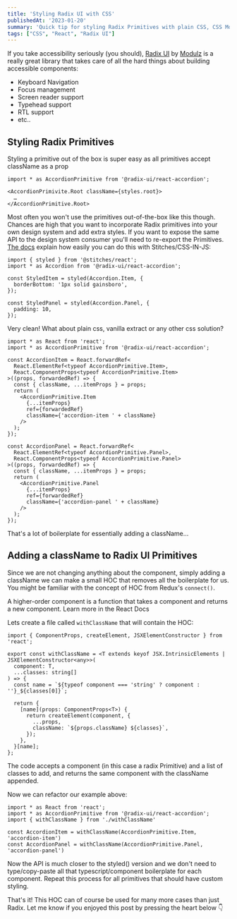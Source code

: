 ```yaml
---
title: 'Styling Radix UI with CSS'
publishedAt: '2023-01-20'
summary: 'Quick tip for styling Radix Primitives with plain CSS, CSS Modules, Vanilla Extract and more.'
tags: ["CSS", "React", "Radix UI"]
---
```


If you take accessibility seriously (you should), [Radix UI](https://www.radix-ui.com) by [Modulz](https://modulz.app) is a really great library that takes care of all the hard things about building accessible components:

- Keyboard Navigation
- Focus management
- Screen reader support
- Typehead support
- RTL support
- etc..

## Styling Radix Primitives

Styling a primitive out of the box is super easy as all primitives accept className as a prop

```tsx
import * as AccordionPrimitive from '@radix-ui/react-accordion';

<AccordionPrimivite.Root className={styles.root}>
  …
</AccordionPrimitive.Root>
```

Most often you won't use the primitives out-of-the-box like this though. Chances are high that you want to incorporate Radix primitives into your own design system and add extra styles. If you want to expose the same API to the design system consumer you'll need to re-export the Primitives. [The docs](https://www.radix-ui.com/docs/primitives/overview/styling) explain how easily you can do this with Stitches/CSS-IN-JS:

```tsx
import { styled } from '@stitches/react';
import * as Accordion from '@radix-ui/react-accordion';

const StyledItem = styled(Accordion.Item, {
  borderBottom: '1px solid gainsboro',
});

const StyledPanel = styled(Accordion.Panel, {
  padding: 10,
});
```

Very clean! What about plain css,  vanilla extract or any other css solution?

```tsx
import * as React from 'react';
import * as AccordionPrimitive from '@radix-ui/react-accordion';

const AccordionItem = React.forwardRef<
  React.ElementRef<typeof AccordionPrimitive.Item>,
  React.ComponentProps<typeof AccordionPrimitive.Item>
>((props, forwardedRef) => {
  const { className, ...itemProps } = props;
  return (
    <AccordionPrimitive.Item
      {...itemProps}
      ref={forwardedRef}
      className={'accordion-item ' + className}
    />
  );
});

const AccordionPanel = React.forwardRef<
  React.ElementRef<typeof AccordionPrimitive.Panel>,
  React.ComponentProps<typeof AccordionPrimitive.Panel>
>((props, forwardedRef) => {
  const { className, ...itemProps } = props;
  return (
    <AccordionPrimitive.Panel
      {...itemProps}
      ref={forwardedRef}
      className={'accordion-panel ' + className}
    />
  );
});
```

That's a lot of boilerplate for essentially adding a className…

## Adding a className to Radix UI Primitives

Since we are not changing anything about the component, simply adding a className we can make a small HOC that removes all the boilerplate for us. You might be familiar with the concept of HOC from Redux's `connect()`.

<Warning type="info">A higher-order component is a function that takes a component and returns a new component. <Link href="https://reactjs.org/docs/higher-order-components.html">Learn more in the React Docs</Link></Warning>

Lets create a file called `withClassName` that will contain the HOC:

```tsx
import { ComponentProps, createElement, JSXElementConstructor } from 'react';

export const withClassName = <T extends keyof JSX.IntrinsicElements | JSXElementConstructor<any>>(
  component: T,
  ...classes: string[]
) => {
  const name = `${typeof component === 'string' ? component : ''}_${classes[0]}`;

  return {
    [name](props: ComponentProps<T>) {
      return createElement(component, {
        ...props,
        className: `${props.className} ${classes}`,
      });
    },
  }[name];
};
```

The code accepts a component (in this case a radix Primitive) and a list of classes to add, and returns the same component with the className appended.

Now we can refactor our example above:

```tsx {3-6}
import * as React from 'react';
import * as AccordionPrimitive from '@radix-ui/react-accordion';
import { withClassName } from './withClassName'

const AccordionItem = withClassName(AccordionPrimitive.Item, 'accordion-item')
const AccordionPanel = withClassName(AccordionPrimitive.Panel, 'accordion-panel')
```

Now the API is much closer to the styled() version and we don't need to type/copy-paste all that typescript/component boilerplate for each component. Repeat this process for all primitives that should have custom styling.

That's it! This HOC can of course be used for many more cases than just Radix. Let me know if you enjoyed this post by pressing the heart below 👇